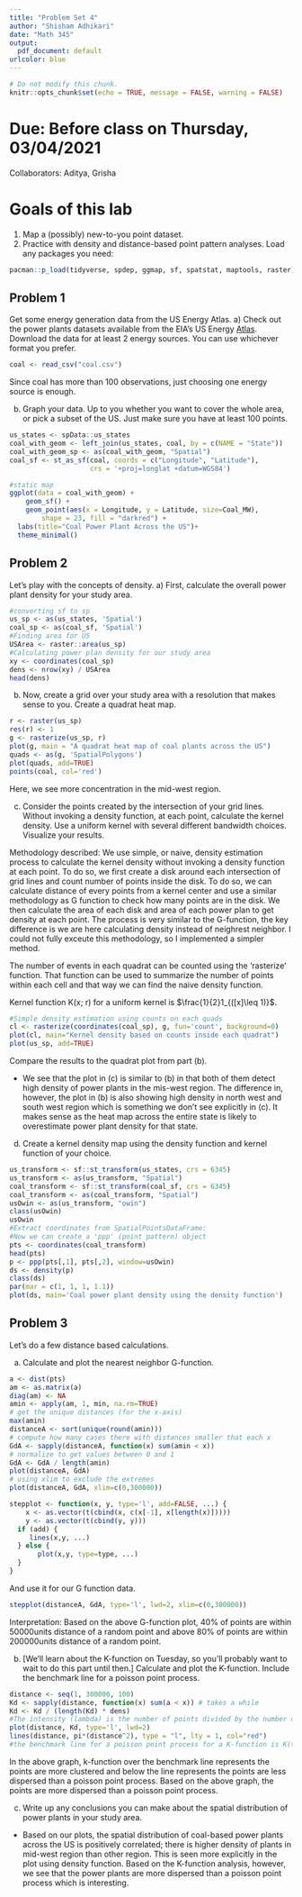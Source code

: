 ```yaml
---
title: "Problem Set 4"
author: "Shisham Adhikari"
date: "Math 345"
output:
  pdf_document: default
urlcolor: blue
---
```

```r
# Do not modify this chunk.
knitr::opts_chunk$set(echo = TRUE, message = FALSE, warning = FALSE)
```
# Due: Before class on Thursday, 03/04/2021
Collaborators: Aditya, Grisha

# Goals of this lab
1. Map a (possibly) new-to-you point dataset.
2. Practice with density and distance-based point pattern analyses.
Load any packages you need:
```r
pacman::p_load(tidyverse, spdep, ggmap, sf, spatstat, maptools, raster)
```

## Problem 1
Get some energy generation data from the US Energy Atlas. 
a) Check out the power plants datasets available from the EIA's US Energy [Atlas](https://atlas.eia.gov/datasets/power-plants-1). Download the data for at least 2 energy sources. You can use whichever format you prefer.
```r
coal <- read_csv("coal.csv")
```
Since coal has more than 100 observations, just choosing one energy source is enough. 

b) Graph your data. Up to you whether you want to cover the whole area, or pick a subset of the US. Just make sure you have at least 100 points. 

```r
us_states <- spData::us_states
coal_with_geom <- left_join(us_states, coal, by = c(NAME = "State"))
coal_with_geom_sp <- as(coal_with_geom, "Spatial")
coal_sf <- st_as_sf(coal, coords = c("Longitude", "Latitude"),
                    crs = '+proj=longlat +datum=WGS84')

#static map
ggplot(data = coal_with_geom) +
    geom_sf() +
    geom_point(aes(x = Longitude, y = Latitude, size=Coal_MW), 
        shape = 23, fill = "darkred") +
  labs(title="Coal Power Plant Across the US")+
  theme_minimal()
```


## Problem 2
Let's play with the concepts of density.
a) First, calculate the overall power plant density for your study area.
```r
#converting sf to sp
us_sp <- as(us_states, 'Spatial')
coal_sp <- as(coal_sf, 'Spatial')
#Finding area for US
USArea <- raster::area(us_sp)
#Calculating power plan density for our study area
xy <- coordinates(coal_sp)
dens <- nrow(xy) / USArea
head(dens)
```

b) Now, create a grid over your study area with a resolution that makes sense to you. Create a quadrat heat map.
```r
r <- raster(us_sp) 
res(r) <- 1
g <- rasterize(us_sp, r)
plot(g, main = "A quadrat heat map of coal plants across the US")
quads <- as(g, 'SpatialPolygons')
plot(quads, add=TRUE)
points(coal, col='red')
``` 

Here, we see more concentration in the mid-west region.

c) Consider the points created by the intersection of your grid lines. Without invoking a density function, at each point, calculate the kernel density. Use a uniform kernel with several different bandwidth choices. Visualize your results.

Methodology described: We use simple, or naive, density estimation process to calculate the kernel density without invoking a density function at each point. To do so, we first create a disk around each intersection of grid lines and count number of points inside the disk. To do so, we can calculate distance of every points from a kernel center and use a similar methodology as G function to check how many points are in the disk. We then calculate the area of each disk and area of each power plan to get density at each point. The process is very similar to the G-function, the key difference is we are here calculating density instead of neighrest neighbor. I could not fully exceute this methodology, so I implemented a simpler method.  

The number of events in each quadrat can be counted using the 'rasterize' function. That function can be used to summarize the number of points within each cell and that way we can find the naive density function.

Kernel function K(x; r) for a uniform kernel is $\frac{1}{2}1_{([x]\leq 1)}$.
```r
#Simple density estimation using counts on each quads
cl <- rasterize(coordinates(coal_sp), g, fun='count', background=0)
plot(cl, main="Kernel density based on counts inside each quadrat")
plot(us_sp, add=TRUE)
``` 

Compare the results to the quadrat plot from part (b).

- We see that the plot in (c) is similar to (b) in that both of them detect high density of power plants in the mis-west region. The difference in, however, the plot in (b) is also showing high density in north west and south west region which is something we don't see explicitly in (c). It makes sense as the heat map across the entire state is likely to overestimate power plant density for that state. 

d) Create a kernel density map using the density function and kernel function of your choice.
```r
us_transform <- sf::st_transform(us_states, crs = 6345)
us_transform <- as(us_transform, "Spatial")
coal_transform <- sf::st_transform(coal_sf, crs = 6345)
coal_transform <- as(coal_transform, "Spatial")
usOwin <- as(us_transform, "owin")
class(usOwin)
usOwin
#Extract coordinates from SpatialPointsDataFrame:
#Now we can create a 'ppp' (point pattern) object
pts <- coordinates(coal_transform)
head(pts)
p <- ppp(pts[,1], pts[,2], window=usOwin)
ds <- density(p)
class(ds)
par(mar = c(1, 1, 1, 1.1))
plot(ds, main='Coal power plant density using the density function')
``` 

## Problem 3
Let's do a few distance based calculations.

a) Calculate and plot the nearest neighbor G-function.
```r
a <- dist(pts)
am <- as.matrix(a)
diag(am) <- NA
amin <- apply(am, 1, min, na.rm=TRUE)
# get the unique distances (for the x-axis)
max(amin)
distanceA <- sort(unique(round(amin)))
# compute how many cases there with distances smaller that each x
GdA <- sapply(distanceA, function(x) sum(amin < x)) 
# normalize to get values between 0 and 1
GdA <- GdA / length(amin)
plot(distanceA, GdA)
# using xlim to exclude the extremes
plot(distanceA, GdA, xlim=c(0,300000))
```

```r
stepplot <- function(x, y, type='l', add=FALSE, ...) {
	x <- as.vector(t(cbind(x, c(x[-1], x[length(x)]))))
	y <- as.vector(t(cbind(y, y)))
  if (add) {
     lines(x,y, ...)    
  } else {
	   plot(x,y, type=type, ...)
  }
}
``` 

And use it for our G function data.
```r
stepplot(distanceA, GdA, type='l', lwd=2, xlim=c(0,300000))
``` 

Interpretation: Based on the above G-function plot, 40% of points are within 50000units distance of a random point and above 80% of points are within 200000units distance of a random point. 

b) [We'll learn about the K-function on Tuesday, so you'll probably want to wait to do this part until then.] Calculate and plot the K-function. Include the benchmark line for a poisson point process.
```r
distance <- seq(1, 300000, 100)
Kd <- sapply(distance, function(x) sum(a < x)) # takes a while
Kd <- Kd / (length(Kd) * dens)
#The intensity (lambda) is the number of points divided by the number of quadrats.
plot(distance, Kd, type='l', lwd=2)
lines(distance, pi*(distance^2), type = "l", lty = 1, col="red")
#the benchmark line for a poisson point process for a K-function is K(t)=pi*t^2
``` 

In the above graph, k-function over the benchmark line represents the points are more clustered and below the line represents the points are less dispersed than a poisson point process. Based on the above graph, the points are more dispersed than a poisson point process. 

c) Write up any conclusions you can make about the spatial distribution of power plants in your study area.

- Based on our plots, the spatial distribution of coal-based power plants across the US is positively correlated; there is higher density of plants in mid-west region than other region. This is seen more explicitly in the plot using density function. Based on the K-function analysis, however, we see that the power plants are more dispersed than a poisson point process which is interesting. 

